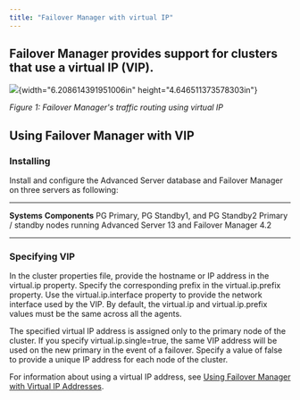 ```yaml
---
title: "Failover Manager with virtual IP"
---
```



Failover Manager provides support for clusters that use a virtual IP (VIP). 
----------------------------------------------------------------------------

![](media/image1.png){width="6.208614391951006in"
height="4.646511373578303in"}

*Figure 1: Failover Manager's traffic routing using virtual IP*

Using Failover Manager with VIP
-------------------------------

### Installing

Install and configure the Advanced Server database and Failover Manager
on three servers as following:

  ------------------------------------------ -----------------------------------------------------------------------------
  **Systems**                                **Components**
  PG Primary, PG Standby1, and PG Standby2   Primary / standby nodes running Advanced Server 13 and Failover Manager 4.2
  ------------------------------------------ -----------------------------------------------------------------------------

### Specifying VIP

In the cluster properties file, provide the hostname or IP address in
the virtual.ip property. Specify the corresponding prefix in the
virtual.ip.prefix property. Use the virtual.ip.interface property to
provide the network interface used by the VIP. By default, the
virtual.ip and virtual.ip.prefix values must be the same across all the
agents.

The specified virtual IP address is assigned only to the primary node of
the cluster. If you specify virtual.ip.single=true, the same VIP address
will be used on the new primary in the event of a failover. Specify a
value of false to provide a unique IP address for each node of the
cluster.

For information about using a virtual IP address, see [Using Failover Manager with Virtual IP Addresses](https://www.enterprisedb.com/docs/efm/latest/efm_user/04_configuring_efm/05_using_vip_addresses/#using_vip_addresses).
